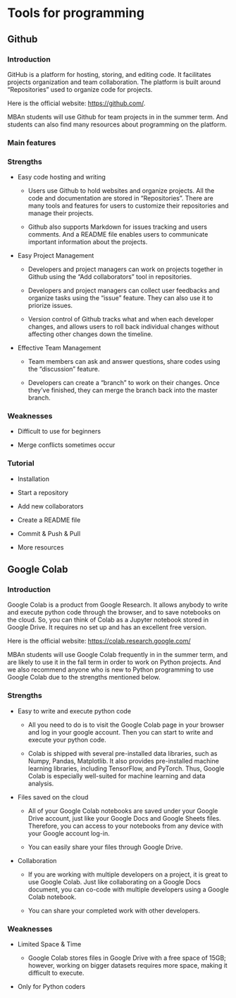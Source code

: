 # Tools for programming

## Github

### Introduction

GitHub is a platform for hosting, storing, and editing code. It facilitates projects organization and team collaboration. The platform is built around "Repositories" used to organize code for projects. 

Here is the official website: [https://github.com/](https://github.com/).

MBAn students will use Github for team projects in <MBAn501 Team and software management> in the summer term. And students can also find many resources about programming on the platform. 

### Main features



### Strengths
  
- Easy code hosting and writing
  
  + Users use Github to hold websites and organize projects. All the code and documentation are stored in "Repositories". There are many tools and features for users to customize their repositories and manage their projects. 

  + Github also supports Markdown for issues tracking and users comments. And a README file enables users to communicate important information about the projects. 

- Easy Project Management
  
  + Developers and project managers can work on projects together in Github using the "Add collaborators" tool in repositories. 
  
  + Developers and project managers can collect user feedbacks and organize tasks using the "issue" feature. They can also use it to priorize issues. 
  
  + Version control of Github tracks what and when each developer changes, and allows users to roll back individual changes without affecting other changes down the timeline. 
  
- Effective Team Management
  
  + Team members can ask and answer questions, share codes using the "discussion" feature. 
  
  + Developers can create a “branch” to work on their changes. Once they've finished, they can merge the branch back into the master branch. 
  

### Weaknesses
  
- Difficult to use for beginners
  
- Merge conflicts sometimes occur

### Tutorial
  
- Installation

- Start a repository 

- Add new collaborators
  
- Create a README file

- Commit & Push & Pull

- More resources


## Google Colab

### Introduction
  
Google Colab is a product from Google Research. It allows anybody to write and execute python code through the browser, and to save notebooks on the cloud. So, you can think of Colab as a Jupyter notebook stored in Google Drive. It requires no set up and has an excellent free version. 

Here is the official website: [https://colab.research.google.com/](https://colab.research.google.com/)

MBAn students will use Google Colab frequently in <MBAn550 Intro To Data Programming> in the summer term, and are likely to use it in the fall term in order to work on Python projects. And we also recommend anyone who is new to Python programming to use Google Colab due to the strengths mentioned below. 

### Strengths
  
- Easy to write and execute python code
  
  + All you need to do is to visit the Google Colab page in your browser and log in your google account. Then you can start to write and execute your python code. 
  
  + Colab is shipped with several pre-installed data libraries, such as Numpy, Pandas, Matplotlib. It also provides pre-installed machine learning libraries, including TensorFlow, and PyTorch. Thus, Google Colab is especially well-suited for machine learning and data analysis. 

- Files saved on the cloud
  
  + All of your Google Colab notebooks are saved under your Google Drive account, just like your Google Docs and Google Sheets files. Therefore, you can access to your notebooks from any device with your Google account log-in.
  
  + You can easily share your files through Google Drive. 

- Collaboration
  
  + If you are working with multiple developers on a project, it is great to use Google Colab. Just like collaborating on a Google Docs document, you can co-code with multiple developers using a Google Colab notebook.
  
  + You can share your completed work with other developers.

### Weaknesses
  
- Limited Space & Time
  
  + Google Colab stores files in Google Drive with a free space of 15GB; however, working on bigger datasets requires more space, making it difficult to execute.

- Only for Python coders
